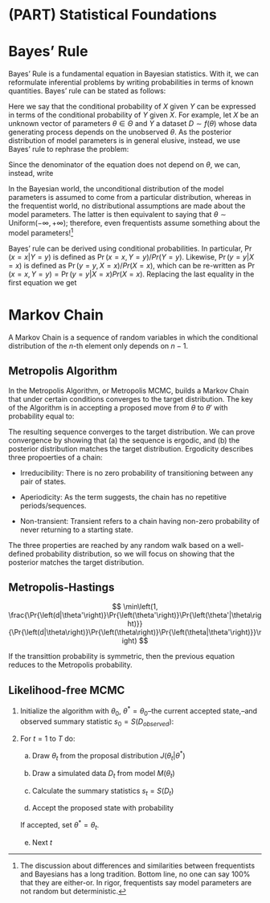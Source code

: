# (PART) Statistical Foundations {-}

# Bayes' Rule

Bayes' Rule is a fundamental equation in Bayesian statistics. With it, we can reformulate inferential problems by writing probabilities in terms of known quantities. Bayes' rule can be stated as follows:

\begin{equation}
\Pr{\left(X=x|Y=y\right)} = \frac{\Pr{\left(Y=y|X=y\right)}\Pr{\left(X=x\right)}}{\Pr{\left(Y=y\right)}}
\end{equation}

Here we say that the conditional probability of $X$ given $Y$ can be expressed in terms of the conditional probability of $Y$ given $X$. For example, let $X$ be an unknown vector of parameters $\theta\in\Theta$ and $Y$ a dataset $D \sim f(\theta)$ whose data generating process depends on the unobserved $\theta$. As the posterior distribution of model parameters is in general elusive, instead, we use Bayes' rule to rephrase the problem:

\begin{equation*}
\Pr{\left(\theta|D\right)} = \frac{\Pr{\left(\theta|D\right)}\Pr{\left(\theta\right)}}{\Pr{\left(D\right)}}
\end{equation*}

Since the denominator of the equation does not depend on $\theta$, we can, instead, write

\begin{equation*}
\Pr{\left(\theta|D\right)} \propto \Pr{\left(\theta|D\right)}\Pr{\left(\theta\right)}
\end{equation*}

In the Bayesian world, the unconditional distribution of the model parameters is assumed to come from a particular distribution, whereas in the frequentist world, no distributional assumptions are made about the model parameters. The latter is then equivalent to saying that $\theta\sim \mbox{Uniform}(-\infty, +\infty)$; therefore, even frequentists assume something about the model parameters![^frequentists]

[^frequentists]: The discussion about differences and similarities between frequentists and Bayesians has a long tradition. Bottom line, no one can say 100% that they are either-or. In rigor, frequentists say model parameters are not random but deterministic.

Bayes' rule can be derived using conditional probabilities. In particular, $\Pr{\left(x=x|Y=y\right)}$ is defined as $\Pr{\left(x=x, Y=y\right)}/Pr{\left(Y=y\right)}$. Likewise, $\Pr{\left(y=y|X=x\right)}$ is defined as $\Pr{\left(y=y, X=x\right)}/Pr{\left(X=x\right)}$, which can be re-written as $\Pr{\left(x=x, Y=y\right)} = \Pr{\left(y=y|X=x\right)}Pr{\left(X=x\right)}$. Replacing the last equality in the first equation we get

\begin{align*}
\Pr{\left(x=x|Y=y\right)} & = \frac{\Pr{\left(x=x, Y=y\right)}}{Pr{\left(Y=y\right)}} \\
& \frac{\Pr{\left(y=y|X=x\right)}Pr{\left(X=x\right)}}{Pr{\left(Y=y\right)}}
\end{align*}

# Markov Chain 

A Markov Chain is a sequence of random variables in which the conditional distribution of the $n$-th element only depends on $n-1$.

## Metropolis Algorithm

In the Metropolis Algorithm, or Metropolis MCMC, builds a Markov Chain that
under certain conditions converges to the target distribution. The key of the
Algorithm is in accepting a proposed move from $\theta$ to $\theta'$ with 
probability equal to:

\begin{equation}
r = \min\left(1, \frac{\Pr{\left(\theta'|D\right)}}{\Pr{\left(\theta|D\right)}}\right)
\end{equation}

The resulting sequence converges to the target distribution. We can prove
convergence by showing that (a) the sequence is ergodic, and (b) the posterior
distribution matches the target distribution. Ergodicity describes three
propoerties of a chain:

- Irreducibility: There is no zero probability of transitioning between any pair of states.

- Aperiodicity: As the term suggests, the chain has no repetitive periods/sequences.

- Non-transient: Transient refers to a chain having non-zero probability of
never returning to a starting state.

The three properties are reached by any random walk based on a well-defined
probability distribution, so we will focus on showing that the posterior matches
the target distribution.

<!--
 The following proof was adapted from "Bayesian Data
Analysis:" 
    \begin{align*}

\end{align*} -->

## Metropolis-Hastings

$$
\min\left(1, \frac{\Pr{\left(d|\theta'\right)}\Pr{\left(\theta'\right)}\Pr{\left(\theta'|\theta\right)}}{\Pr{\left(d|\theta\right)}\Pr{\left(\theta\right)}\Pr{\left(\theta|\theta'\right)}}\right)
$$

If the transittion probability is symmetric, then the previous equation reduces
to the Metropolis probability.

## Likelihood-free MCMC

1. Initialize the algorithm with $\theta_0$, $\theta^* =\theta_0$--the current accepted
state,--and observed summary statistic $s_0 = S(D_{observed})$:

2. For $t = 1$ to $T$ do:

    a. Draw $\theta_t$ from the proposal distribution $J(\theta_t|\theta^*)$

    b. Draw a simulated data $D_t$ from model $M(\theta_t)$

    c. Calculate the summary statistics $s_t = S(D_t)$

    d. Accept the proposed state with probability
    <!-- $$
    r = \min\left(1, \frac{\Pr{\left(s_0|s_t,\theta_t\right)}\Pr{\left(\theta_t\right)}\Pr{\left(\theta^*\to\theta_t\right)}}{\Pr{\left(s_0|s_{t-1\right)},\theta_{t-1}}\Pr{\left(\theta_{t-1\right)}}\Pr{\left(\theta_{t\right)}\to\theta^*}}\right)
    $$ -->

    If accepted, set $\theta^* = \theta_t$.

    e. Next $t$